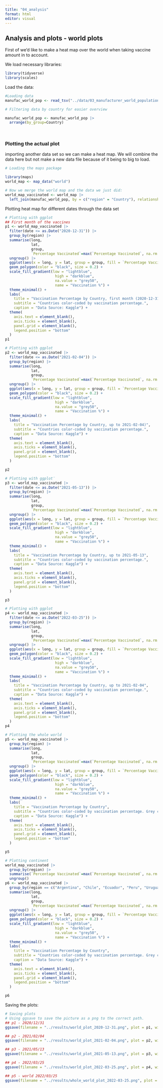 ```yaml
---
title: "04_analysis" 
format: html 
editor: visual 
---
```


## Analysis and plots - world plots

First of we'd like to make a heat map over the world when taking vaccine amount in to account.

We load necessary libraries:

```r
library(tidyverse)
library(scales)
```

Load the data:

```r
#Loading data
manufac_world_pop <- read_tsv("../data/03_manufacturer_world_population_aug.tsv")

```

```r
# Filtering data by country for easier overview 

manufac_world_pop <- manufac_world_pop |> 
  arrange(by_group=Country)

  
```

### Plotting the actual plot

importing another data set so we can make a heat map. We will combine the data here but not make a new data file because of it being to big to load.

```r
# Loading the maps package

library(maps)
world_map <- map_data("world")

# Now we merge the world map and the data we just did: 
world_map_vaccinated <- world_map |> 
  left_join(manufac_world_pop, by = c("region" = "Country"), relationship = "many-to-many")

```

Plotting heat map for different dates through the data set

```r
# Plotting with ggplot
## First month of the vaccines
p1 <- world_map_vaccinated |> 
  filter(date <= as.Date("2020-12-31")) |> 
  group_by(region) |> 
  summarise(long,
            lat,
            group,
            `Percentage Vaccinated`=max(`Percentage Vaccinated`, na.rm = TRUE)) |> 
  ungroup() |> 
  ggplot(aes(x = long, y = lat, group = group, fill = `Percentage Vaccinated`)) +
  geom_polygon(color = "black", size = 0.2) +
  scale_fill_gradient(low = "lightblue",
                       high = "darkblue",
                       na.value = "grey50",
                       name = "Vaccination %") +
  theme_minimal() +
  labs(
    title = "Vaccination Percentage by Country, first month (2020-12-31)",
    subtitle = "Countries color-coded by vaccination percentage.",
    caption = "Data Source: Kaggle") +
  theme(
    axis.text = element_blank(),
    axis.ticks = element_blank(),
    panel.grid = element_blank(),
    legend.position = "bottom"
  ) 
p1

```

```r
# Plotting with ggplot
p2 <- world_map_vaccinated |> 
  filter(date <= as.Date("2021-02-04")) |> 
  group_by(region) |> 
  summarise(long,
            lat,
            group,
            `Percentage Vaccinated`=max(`Percentage Vaccinated`, na.rm = TRUE)) |> 
  ungroup() |> 
  ggplot(aes(x = long, y = lat, group = group, fill = `Percentage Vaccinated`)) +
  geom_polygon(color = "black", size = 0.2) +
  scale_fill_gradient(low = "lightblue",
                       high = "darkblue",
                       na.value = "grey50",
                       name = "Vaccination %") +
  theme_minimal() +
  labs(
    title = "Vaccination Percentage by Country, up to 2021-02-04)",
    subtitle = "Countries color-coded by vaccination percentage.",
    caption = "Data Source: Kaggle") +
  theme(
    axis.text = element_blank(),
    axis.ticks = element_blank(),
    panel.grid = element_blank(),
    legend.position = "bottom"
  ) 

p2
```

```r
# Plotting with ggplot¨
p3 <- world_map_vaccinated |> 
  filter(date <= as.Date("2021-05-13")) |> 
  group_by(region) |> 
  summarise(long,
            lat,
            group,
            `Percentage Vaccinated`=max(`Percentage Vaccinated`, na.rm = TRUE)) |> 
  ungroup() |> 
  ggplot(aes(x = long, y = lat, group = group, fill = `Percentage Vaccinated`)) +
  geom_polygon(color = "black", size = 0.2) +
  scale_fill_gradient(low = "lightblue",
                       high = "darkblue",
                       na.value = "grey50",
                       name = "Vaccination %") +
  theme_minimal() +
  labs(
    title = "Vaccination Percentage by Country, up to 2021-05-13",
    subtitle = "Countries color-coded by vaccination percentage.",
    caption = "Data Source: Kaggle") +
  theme(
    axis.text = element_blank(),
    axis.ticks = element_blank(),
    panel.grid = element_blank(),
    legend.position = "bottom"
  ) 

p3
```

```r
# Plotting with ggplot
p4 <- world_map_vaccinated |> 
  filter(date <= as.Date("2022-03-25")) |> 
  group_by(region) |> 
  summarise(long,
            lat,
            group,
            `Percentage Vaccinated`=max(`Percentage Vaccinated`, na.rm = TRUE)) |> 
  ungroup() |> 
  ggplot(aes(x = long, y = lat, group = group, fill = `Percentage Vaccinated`)) +
  geom_polygon(color = "black", size = 0.2) +
  scale_fill_gradient(low = "lightblue",
                       high = "darkblue",
                       na.value = "grey50",
                       name = "Vaccination %") +
  theme_minimal() +
  labs(
    title = "Vaccination Percentage by Country, up to 2021-02-04",
    subtitle = "Countries color-coded by vaccination percentage.",
    caption = "Data Source: Kaggle") +
  theme(
    axis.text = element_blank(),
    axis.ticks = element_blank(),
    panel.grid = element_blank(),
    legend.position = "bottom"
  ) 
p4
```

```r
# Plotting the whole world
p5 <- world_map_vaccinated |> 
  group_by(region) |> 
  summarise(long,
            lat,
            group,
            `Percentage Vaccinated`=max(`Percentage Vaccinated`, na.rm = TRUE)) |> 
  ungroup() |> 
  ggplot(aes(x = long, y = lat, group = group, fill = `Percentage Vaccinated`)) +
  geom_polygon(color = "black", size = 0.2) +
  scale_fill_gradient(low = "lightblue",
                       high = "darkblue",
                       na.value = "grey50",
                       name = "Vaccination %") +
  theme_minimal() +
  labs(
    title = "Vaccination Percentage by Country",
    subtitle = "Countries color-coded by vaccination percentage. Grey countries not included.",
    caption = "Data Source: Kaggle") +
  theme(
    axis.text = element_blank(),
    axis.ticks = element_blank(),
    panel.grid = element_blank(),
    legend.position = "bottom"
  ) 

p5
```

```r
# Plotting continent
world_map_vaccinated |> 
  group_by(region) |> 
  summarise(`Percentage Vaccinated`=max(`Percentage Vaccinated`, na.rm = TRUE)) |> 
  ungroup() 
p6 <- world_map_vaccinated |> 
  group_by(region == c("Argentina", "Chile", "Ecuador", "Peru", "Uruguay")) |> 
  summarise(long,
            lat,
            group,
            `Percentage Vaccinated`=max(`Percentage Vaccinated`, na.rm = TRUE)) |> 
  ungroup() |> 
  ggplot(aes(x = long, y = lat, group = group, fill = `Percentage Vaccinated`)) +
  geom_polygon(color = "black", size = 0.2) +
  scale_fill_gradient(low = "lightblue",
                       high = "darkblue",
                       na.value = "grey50",
                       name = "Vaccination %") +
  theme_minimal() +
  labs(
    title = "Vaccination Percentage by Country",
    subtitle = "Countries color-coded by vaccination percentage. Grey countries not included.",
    caption = "Data Source: Kaggle") +
  theme(
    axis.text = element_blank(),
    axis.ticks = element_blank(),
    panel.grid = element_blank(),
    legend.position = "bottom"
  ) 

p6
```

Saving the plots:

```r
# Saving plots
# Using ggsave to save the picture as a png to the correct path.
## p1 - 2020/12/31
ggsave(filename = "../results/world_plot_2020-12-31.png", plot = p1, width = 10, height = 6, dpi = 300)

## p2 - 2021/02/04
ggsave(filename = "../results/world_plot_2021-02-04.png", plot = p2, width = 10, height = 6, dpi = 300)

## p3 - 2021/05/13
ggsave(filename = "../results/world_plot_2021-05-13.png", plot = p3, width = 10, height = 6, dpi = 300)

## p4 - 2022/03/25
ggsave(filename = "../results/world_plot_2022-03-25.png", plot = p4, width = 10, height = 6, dpi = 300)

## p5 - world 2022/03/25
ggsave(filename = "../results/whole_world_plot_2022-03-25.png", plot = p5, width = 10, height = 6, dpi = 300)
```
